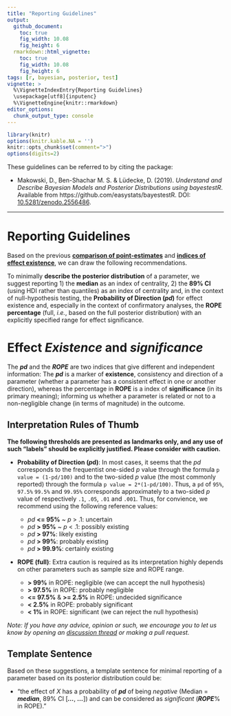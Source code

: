 ```yaml
---
title: "Reporting Guidelines"
output: 
  github_document:
    toc: true
    fig_width: 10.08
    fig_height: 6
  rmarkdown::html_vignette:
    toc: true
    fig_width: 10.08
    fig_height: 6
tags: [r, bayesian, posterior, test]
vignette: >
  %\VignetteIndexEntry{Reporting Guidelines}
  \usepackage[utf8]{inputenc}
  %\VignetteEngine{knitr::rmarkdown}
editor_options: 
  chunk_output_type: console
---
```


```r
library(knitr)
options(knitr.kable.NA = '')
knitr::opts_chunk$set(comment=">")
options(digits=2)
```


These guidelines can be referred to by citing the package:

- Makowski, D., Ben-Shachar M. S. \& Lüdecke, D. (2019). *Understand and Describe Bayesian Models and Posterior Distributions using bayestestR*. Available from https://github.com/easystats/bayestestR. DOI: [10.5281/zenodo.2556486](https://zenodo.org/record/2556486).

---

# Reporting Guidelines

Based on the previous [**comparison of point-estimates**](https://easystats.github.io/bayestestR/articles/indicesEstimationComparison.html) and [**indices of effect existence**](https://easystats.github.io/bayestestR/articles/indicesExistenceComparison.html), we can draw the following recommendations.

To minimally **describe the posterior distribution** of a parameter, we suggest reporting 1) the **median** as an index of centrality, 2) the **89\% CI** (using HDI rather than quantiles) as an index of centrality and, in the context of null-hypothesis testing, the **Probability of Direction (*pd*)** for effect existence and, especially in the context of confirmatory analyses, the **ROPE percentage** (full, *i.e.*, based on the full posterior distribution) with an explicitly specified range for effect significance. 

# Effect *Existence* and *significance*

The ***pd*** and the ***ROPE*** are two indices that give different and independent information: The ***pd*** is a marker of **existence**, consistency and direction of a parameter (whether a parameter has a consistent effect in one or another direction), whereas the percentage in **ROPE** is a index of **significance** (in its primary meaning); informing us whether a parameter is related or not to a non-negligible change (in terms of magnitude) in the outcome.




## Interpretation Rules of Thumb

**The following thresholds are presented as landmarks only, and any use of such "labels" should be explicitly justified. Please consider with caution.**

- **Probability of Direction (*p*d)**: In most cases, it seems that the *pd* corresponds to the frequentist one-sided *p* value through the formula `p value = (1-pd/100)` and to the two-sided *p* value (the most commonly reported) through the formula `p value = 2*(1-pd/100)`. Thus, a `pd` of `95%`, `97.5%` `99.5%` and `99.95%` corresponds approximately to a two-sided *p* value of respectively `.1`, `.05`, `.01` and `.001`. Thus, for convience, we recommend using the following reference values:

    - *pd* **\<= 95\%** ~ *p* \> .1: uncertain
    - *pd* **\> 95\%** ~ *p* \< .1: possibly existing
    - *pd* **\> 97\%**: likely existing
    - *pd* **\> 99\%**: probably existing
    - *pd* **\> 99.9\%**: certainly existing

- **ROPE (full)**: Extra caution is required as its interpretation highly depends on other parameters such as sample size and ROPE range.

    - **\> 99\%** in ROPE: negligible (we can accept the null hypothesis)
    - **\> 97.5\%** in ROPE: probably negligible
    - **\<= 97.5\%** \& **\>= 2.5\%** in ROPE: undecided significance
    - **\< 2.5\%** in ROPE: probably significant
    - **\< 1\%** in ROPE: significant (we can reject the null hypothesis)

*Note: If you have any advice, opinion or such, we encourage you to let us know by opening an [discussion thread](https://github.com/easystats/bayestestR/issues) or making a pull request.*

## Template Sentence

Based on these suggestions, a template sentence for minimal reporting of a parameter based on its posterior distribution could be:

- "the effect of *X* has a probability of ***pd*** of being *negative* (Median = ***median***, 89\% CI [***...***, ***...***]) and can be considered as *significant* (***ROPE***\% in ROPE)."